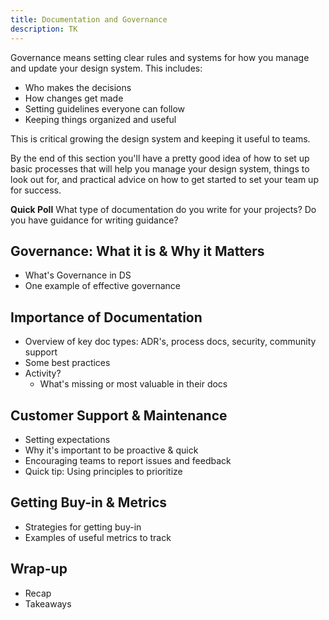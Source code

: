 ```yaml
---
title: Documentation and Governance
description: TK
---
```


Governance means setting clear rules and systems for how you manage and update your design system. This includes:

- Who makes the decisions
- How changes get made
- Setting guidelines everyone can follow
- Keeping things organized and useful

This is critical growing the design system and keeping it useful to teams.

By the end of this section you'll have a pretty good idea of how to set up basic processes that will help you manage your design system, things to look out for, and practical advice on how to get started to set your team up for success.

**Quick Poll**
What type of documentation do you write for your projects? Do you have guidance for writing guidance?

## Governance: What it is & Why it Matters

- What's Governance in DS
- One example of effective governance

## Importance of Documentation

- Overview of key doc types: ADR's, process docs, security, community support
- Some best practices
- Activity?
  - What's missing or most valuable in their docs

## Customer Support & Maintenance

- Setting expectations
- Why it's important to be proactive & quick
- Encouraging teams to report issues and feedback
- Quick tip: Using principles to prioritize

## Getting Buy-in & Metrics

- Strategies for getting buy-in
- Examples of useful metrics to track

## Wrap-up

- Recap
- Takeaways
